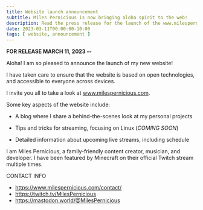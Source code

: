 ```yaml
---
title: Website launch announcement
subtitle: Miles Pernicious is now bringing aloha spirit to the web!
description: Read the press release for the launch of the www.milespernicious.com website.
date: 2023-03-11T00:00:00-10:00
tags: [ website, announcement ]
---
```


**FOR RELEASE MARCH 11, 2023 --**

Aloha! I am so pleased to announce the launch of my new website!

I have taken care to ensure that the website is based on open technologies, and accessible to everyone across devices.

I invite you all to take a look at www.milespernicious.com.

Some key aspects of the website include:

* A blog where I share a behind-the-scenes look at my personal projects

* Tips and tricks for streaming, focusing on Linux (*COMING SOON*)

* Detailed information about upcoming live streams, including schedule

I am Miles Pernicious, a family-friendly content creator, musician, and developer. I have been featured by Minecraft on their official Twitch stream multiple times.

CONTACT INFO

* https://www.milespernicious.com/contact/
* https://twitch.tv/MilesPernicious
* https://mastodon.world/@MilesPernicious
